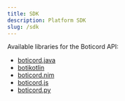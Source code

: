 ```yaml
---
title: SDK
description: Platform SDK
slug: /sdk
---
```


Available libraries for the Boticord API:
- [boticord.java](/sdk/boticordjava)
- [botikotlin](/sdk/botikotlin)
- [boticord.nim](/sdk/boticordnim)
- [boticord.js](/sdk/boticord.js)
- [boticord.py](/sdk/boticordpy)
